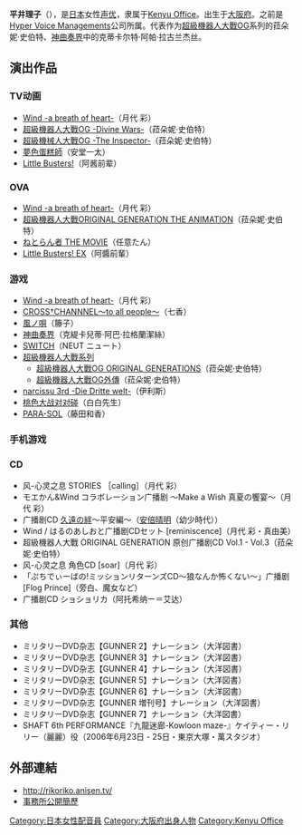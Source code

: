 {{配音員
|姓名= 平井 理子
|圖片= 
|尺寸= 
|簡介= 
|原名= 
|外文名= 平井 理子
|外文= 日語
|羅馬拼音= Hirai Riko
|英文名= 
|綽號= 
|藝名= 
|國籍= {{JPN}}
|籍貫= 
|生年= 
|生月= 3
|生日= 25
|出生地= {{JPN}}[[大阪府|大阪府]]
|歿年= 
|歿月= 
|歿日= 
|死沒地= 
|配演語言= [[日語|日語]]
|配偶= 
|出身地= 
|所屬= [[Kenyu_Office|Kenyu Office]]
|活躍年代= 2004年 -
|出道作= {{lang|ja|任意たん}}（[[ねとらん者_THE_MOVIE|ねとらん者 THE MOVIE]]）
|代表作= 菈朵妮·史伯特（[[超级机器人大战OG|超级机器人大战OG]]系列）
|網站= 
}}
{{japanese|japanese=平井 理子|kana=ひらい りこ|romaji=Hirai Riko}}

'''平井理子'''（{{bd||3月25日|}}），是[[日本|日本]]女性[[声优|声优]]，隶属于[[Kenyu_Office|Kenyu Office]]。出生于[[大阪府|大阪府]]。之前是[[Hyper_Voice_Managements|Hyper Voice Managements]]公司所属。代表作为[[超級機器人大戰OG|超級機器人大戰OG]]系列的菈朵妮·史伯特、[[神曲奏界|神曲奏界]]中的克蒂卡尔特·阿帕·拉古兰杰丝。

==演出作品==

=== TV动画 ===
* [[Wind_-a_breath_of_heart-|Wind -a breath of heart-]]（月代 彩）
* [[超級機器人大戰OG_-Divine_Wars-|超級機器人大戰OG -Divine Wars-]]（菈朵妮·史伯特）
* [[超級機械人大戰OG_-The_Inspector-|超級機械人大戰OG -The Inspector-]]（菈朵妮·史伯特）
* [[夢色蛋糕師|夢色蛋糕師]]（安堂一太）
* [[Little_Busters!|Little Busters!]]（阿酱前辈）

=== OVA ===
* [[Wind_-a_breath_of_heart-|Wind -a breath of heart-]]（月代 彩）
* [[超級機器人大戰ORIGINAL_GENERATION_THE_ANIMATION|超級機器人大戰ORIGINAL GENERATION THE ANIMATION]]（菈朵妮·史伯特）
* [[ねとらん者_THE_MOVIE|ねとらん者 THE MOVIE]]（任意たん）
* [[Little_Busters!|Little Busters! EX]]（阿醬前輩）
<!--
===剧场动画===
-->

=== 游戏 ===
* [[Wind_-a_breath_of_heart-|Wind -a breath of heart-]]（月代 彩）
* [[CROSS†CHANNEL|CROSS†CHANNNEL〜to all people〜]]（七香）  
* [[風ノ唄|風ノ唄]]（籐子）
* [[神曲奏界|神曲奏界]]（克緹卡兒蒂·阿巴·拉格蘭潔絲）
* [https://web.archive.org/web/20091126164537/http://ge-sen-switch.cave.co.jp/ SWITCH]（NEUT ニュート）
* [[超級機器人大戰系列|超級機器人大戰系列]]
** [[超級機器人大戰OG_ORIGINAL_GENERATIONS|超級機器人大戰OG ORIGINAL GENERATIONS]]（菈朵妮·史伯特）
** [[超級機器人大戰OG外傳|超級機器人大戰OG外傳]]（菈朵妮·史伯特）
* [[narcissu|narcissu 3rd -Die Dritte welt-]]（伊利斯）
* [[桃色大战对对碰|桃色大战对对碰]]（白白先生）
* [[PARA-SOL|PARA-SOL]]（藤田和香）

=== 手机游戏 ===
<!--
===配音===
===现场行动===
===电台===
-->

=== CD ===
* 风-心灵之息  STORIES ［calling］（月代 彩）  
* モエかん&Wind コラボレーション广播剧 〜Make a Wish 真夏の饗宴〜（月代 彩）
* 广播剧CD [[久遠之絆|久遠の絆]]〜平安編〜（[[安倍晴明|安倍晴明]]（幼少時代））
* Wind / はるのあしおと广播剧CDセット [reminiscence]（月代 彩・真由美） 
* 超級機器人大戰 ORIGINAL GENERATION 原创广播剧CD Vol.1 - Vol.3（菈朵妮·史伯特）
* 风-心灵之息 角色CD [soar]（月代 彩）
* 「ぷちでぃーばの!ミッションリターンズCD〜狼なんか怖くない〜」广播剧[Flog Prince]（旁白、魔女など）
* 广播剧CD ショショリカ（阿托希纳ー＝艾达）

=== 其他 ===
* ミリタリーDVD杂志【GUNNER 2】ナレーション（大洋図書） 
* ミリタリーDVD杂志【GUNNER 3】ナレーション（大洋図書） 
* ミリタリーDVD杂志【GUNNER 4】ナレーション（大洋図書）
* ミリタリーDVD杂志【GUNNER 5】ナレーション（大洋図書）
* ミリタリーDVD杂志【GUNNER 6】ナレーション（大洋図書）
* ミリタリーDVD杂志【GUNNER 増刊号】ナレーション（大洋図書）
* ミリタリーDVD杂志【GUNNER 7】ナレーション（大洋図書）
* SHAFT 6th PERFORMANCE『九龍迷廊-Kowloon maze-』ケイティー・リリー（麗麗）役（2006年6月23日 - 25日・東京大塚・萬スタジオ）

== 外部連結 ==
* http://rikoriko.anisen.tv/ {{Wayback|url=http://rikoriko.anisen.tv/ |date=20100109134033 }}{{ja}}
* [https://web.archive.org/web/20090904013510/http://www.kenyu-office.com/index.html 事務所公開簡歷]{{ja}}
{{Kenyu Office}}
{{DEFAULTSORT:Hirai Riko}}
[[Category:日本女性配音員|Category:日本女性配音員]]
[[Category:大阪府出身人物|Category:大阪府出身人物]]
[[Category:Kenyu_Office|Category:Kenyu Office]]